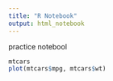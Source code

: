 ```yaml
---
title: "R Notebook"
output: html_notebook
---
```


practice notebool

```r
mtcars
plot(mtcars$mpg, mtcars$wt)
```
